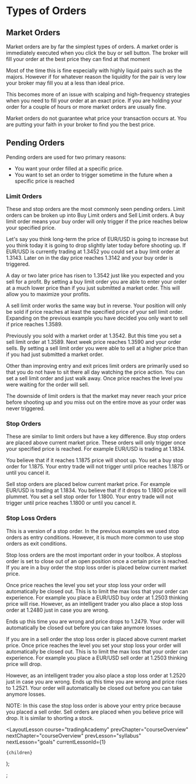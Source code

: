 
# Types of Orders

## Market Orders

Market orders are by far the simplest types of orders. A market order is immediately executed when you click the buy or sell button. The broker will fill your order at the best price they can find at that moment

Most of the time this is fine especially with highly liquid pairs such as the majors. However if for whatever reason the liquidity for the pair is very low your broker may fill you at a less than ideal price.

This becomes more of an issue with scalping and high-frequency strategies when you need to fill your order at an exact price. If you are holding your order for a couple of hours or more market orders are usually fine.

Market orders do not guarantee what price your transaction occurs at. You are putting your faith in your broker to find you the best price.

## Pending Orders

Pending orders are used for two primary reasons:

- You want your order filled at a specific price.
- You want to set an order to trigger sometime in the future when a specific price is reached

### Limit Orders

These and stop orders are the most commonly seen pending orders. Limit orders can be broken up into Buy Limit orders and Sell Limit orders. A buy limit order means your buy order will only trigger if the price reaches below your specified price.

Let's say you think long-term the price of EUR/USD is going to increase but you think today it is going to drop slightly later today before shooting up. If EUR/USD is currently trading at 1.3452 you could set a buy limit order at 1.3143. Later on in the day price reaches 1.3142 and your buy order is triggered.

A day or two later price has risen to 1.3542 just like you expected and you sell for a profit. By setting a buy limit order you are able to enter your order at a much lower price than if you just submitted a market order. This will allow you to maximize your profits.

A sell limit order works the same way but in reverse. Your position will only be sold if price reaches at least the specified price of your sell limit order. Expanding on the previous example you have decided you only want to sell if price reaches 1.3589.

Previously you sold with a market order at 1.3542. But this time you set a sell limit order at 1.3589. Next week price reaches 1.3590 and your order sells. By setting a sell limit order you were able to sell at a higher price than if you had just submitted a market order.

Other than improving entry and exit prices limit orders are primarily used so that you do not have to sit there all day watching the price action. You can set a sell limit order and just walk away. Once price reaches the level you were waiting for the order will sell.

The downside of limit orders is that the market may never reach your price before shooting up and you miss out on the entire move as your order was never triggered.

### Stop Orders

These are similar to limit orders but have a key difference. Buy stop orders are placed above current market price. These orders will only trigger once your specified price is reached. For example EUR/USD is trading at 1.1834.

You believe that if it reaches 1.1875 price will shoot up. You set a buy stop order for 1.1875. Your entry trade will not trigger until price reaches 1.1875 or until you cancel it.

Sell stop orders are placed below current market price. For example EUR/USD is trading at 1.1834. You believe that if it drops to 1.1800 price will plummet. You set a sell stop order for 1.1800. Your entry trade will not trigger until price reaches 1.1800 or until you cancel it.

### Stop Loss Orders

This is a version of a stop order. In the previous examples we used stop orders as entry conditions. However, it is much more common to use stop orders as exit conditions.

Stop loss orders are the most important order in your toolbox. A stoploss order is set to close out of an open position once a certain price is reached. If you are in a buy order the stop loss order is placed below current market price.

Once price reaches the level you set your stop loss your order will automatically be closed out. This is to limit the max loss that your order can experience. For example you place a EUR/USD buy order at 1.2503 thinking price will rise. However, as an intelligent trader you also place a stop loss order at 1.2480 just in case you are wrong.

Ends up this time you are wrong and price drops to 1.2479. Your order will automatically be closed out before you can take anymore losses.

If you are in a sell order the stop loss order is placed above current market price. Once price reaches the level you set your stop loss your order will automatically be closed out. This is to limit the max loss that your order can experience. For example you place a EUR/USD sell order at 1.2503 thinking price will drop.

However, as an intelligent trader you also place a stop loss order at 1.2520 just in case you are wrong. Ends up this time you are wrong and price rises to 1.2521. Your order will automatically be closed out before you can take anymore losses.

NOTE: In this case the stop loss order is above your entry price because you placed a sell order. Sell orders are placed when you believe price will drop. It is similar to shorting a stock.

  <LayoutLesson
    course="tradingAcademy"
    prevChapter="courseOverview"
    nextChapter="courseOverview"
    prevLesson="syllabus"
    nextLesson="goals"
    currentLessonId={1}
  >
    {children}
  </LayoutLesson>
);

;
